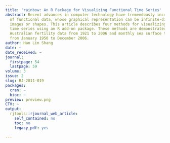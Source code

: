 ```yaml
---
title: 'rainbow: An R Package for Visualizing Functional Time Series'
abstract: Recent advances in computer technology have tremendously increased the use
  of functional data, whose graphical representation can be infinite-dimensional curves,
  images or shapes. This article describes four methods for visualizing functional
  time series using an R add-on package. These methods are demonstrated using age-specific
  Australian fertility data from 1921 to 2006 and monthly sea surface temperatures
  from January 1950 to December 2006.
author: Han Lin Shang
date: ~
date_received: ~
journal:
  firstpage: 54
  lastpage: 59
volume: 3
issue: 2
slug: RJ-2011-019
packages:
  cran: ~
  bioc: ~
preview: preview.png
CTV: ~
output:
  rjtools::rjournal_web_article:
    self_contained: no
    toc: no
    legacy_pdf: yes

---
```

